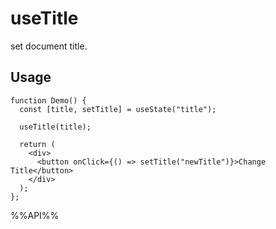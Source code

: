 # useTitle

set document title.

## Usage

```tsx live
function Demo() {
  const [title, setTitle] = useState("title");

  useTitle(title);

  return (
    <div>
      <button onClick={() => setTitle("newTitle")}>Change Title</button>
    </div>
  );
};

```

%%API%%
